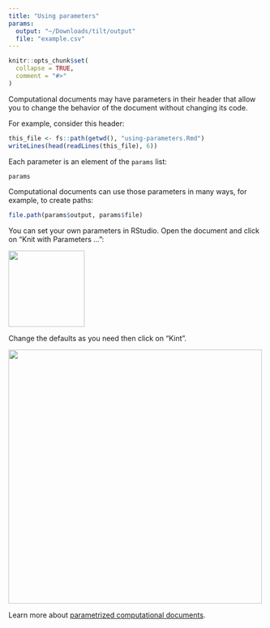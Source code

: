 ```yaml
---
title: "Using parameters"
params: 
  output: "~/Downloads/tilt/output"
  file: "example.csv"
---
```


```r
knitr::opts_chunk$set(
  collapse = TRUE,
  comment = "#>"
)
```

Computational documents may have parameters in their header that allow you to
change the behavior of the document without changing its code.

For example, consider this header:


```r
this_file <- fs::path(getwd(), "using-parameters.Rmd")
writeLines(head(readLines(this_file), 6))
```

Each parameter is an element of the `params` list:

```r
params
```

Computational documents can use those parameters in many ways, for example, to
create paths:

```r
file.path(params$output, params$file)
```

You can set your own parameters in RStudio. Open the document and click on "Knit
with Parameters ...":

<img src=https://github.com/2DegreesInvesting/tiltWorkflows/assets/5856545/afcbe4ee-4ce2-4e0a-a095-0644e915a922 width=150>

Change the defaults as you need then click on "Kint".

<img src=https://github.com/2DegreesInvesting/tiltWorkflows/assets/5856545/7255838b-f410-4c07-9938-2b94c15b18e3 width=500>

Learn more about [parametrized computational documents](https://docs.posit.co/connect/user/param-rmarkdown/).
